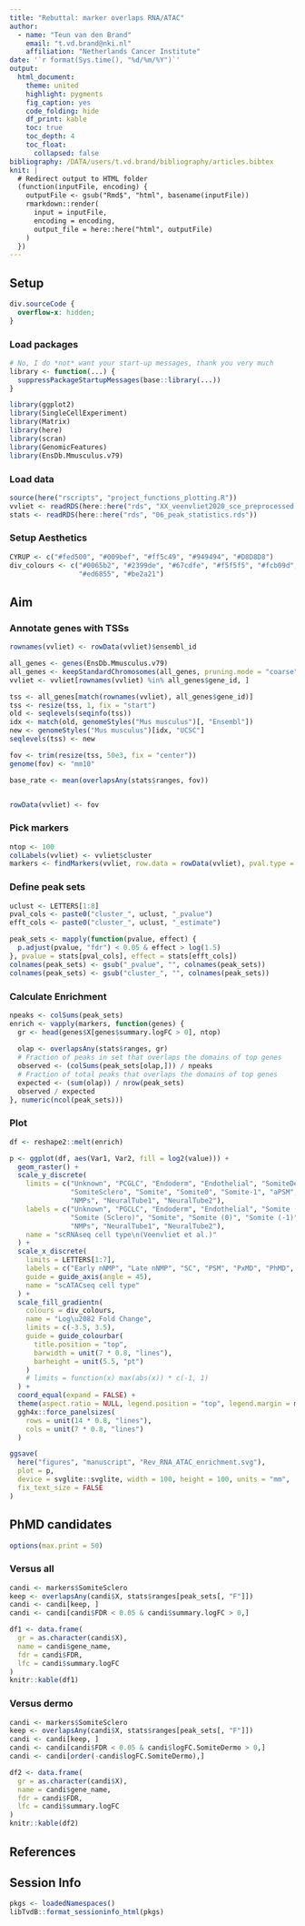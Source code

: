 ```yaml
---
title: "Rebuttal: marker overlaps RNA/ATAC"
author: 
  - name: "Teun van den Brand"
    email: "t.vd.brand@nki.nl"
    affiliation: "Netherlands Cancer Institute"
date: '`r format(Sys.time(), "%d/%m/%Y")`'
output: 
  html_document:
    theme: united
    highlight: pygments
    fig_caption: yes
    code_folding: hide
    df_print: kable
    toc: true
    toc_depth: 4
    toc_float:
      collapsed: false
bibliography: /DATA/users/t.vd.brand/bibliography/articles.bibtex
knit: |
  # Redirect output to HTML folder
  (function(inputFile, encoding) {
    outputFile <- gsub("Rmd$", "html", basename(inputFile))
    rmarkdown::render(
      input = inputFile,
      encoding = encoding,
      output_file = here::here("html", outputFile)
    )
  })
---
```


## Setup {.tabset}

<!-- little HTML script to do indentation of the table of contents -->
<script>
    $(document).ready(function() {
      $items = $('div#TOC li');
      $items.each(function(idx) {
        num_ul = $(this).parentsUntil('#TOC').length;
        $(this).css({'text-indent': num_ul * 10, 'padding-left': 0});
      });

    });
</script>

```css
div.sourceCode {
  overflow-x: hidden;
}
```

### Load packages

```r
# No, I do *not* want your start-up messages, thank you very much
library <- function(...) {
  suppressPackageStartupMessages(base::library(...))
}
```


```r
library(ggplot2)
library(SingleCellExperiment)
library(Matrix)
library(here)
library(scran)
library(GenomicFeatures)
library(EnsDb.Mmusculus.v79)
```

### Load data

```r
source(here("rscripts", "project_functions_plotting.R"))
vvliet <- readRDS(here::here("rds", "XX_veenvliet2020_sce_preprocessed.rds"))
stats <- readRDS(here::here("rds", "06_peak_statistics.rds"))
```

### Setup Aesthetics

```r
CYRUP <- c("#fed500", "#009bef", "#ff5c49", "#949494", "#D8D8D8")
div_colours <- c("#0065b2", "#2399de", "#67cdfe", "#f5f5f5", "#fcb09d", 
                 "#ed6855", "#be2a21")
```

## Aim

### Annotate genes with TSSs

```r
rownames(vvliet) <- rowData(vvliet)$ensembl_id

all_genes <- genes(EnsDb.Mmusculus.v79)
all_genes <- keepStandardChromosomes(all_genes, pruning.mode = "coarse")
vvliet <- vvliet[rownames(vvliet) %in% all_genes$gene_id, ]

tss <- all_genes[match(rownames(vvliet), all_genes$gene_id)]
tss <- resize(tss, 1, fix = "start")
old <- seqlevels(seqinfo(tss))
idx <- match(old, genomeStyles("Mus musculus")[, "Ensembl"])
new <- genomeStyles("Mus musculus")[idx, "UCSC"]
seqlevels(tss) <- new

fov <- trim(resize(tss, 50e3, fix = "center"))
genome(fov) <- "mm10"

base_rate <- mean(overlapsAny(stats$ranges, fov))


rowData(vvliet) <- fov
```

### Pick markers

```r
ntop <- 100
colLabels(vvliet) <- vvliet$cluster
markers <- findMarkers(vvliet, row.data = rowData(vvliet), pval.type = "all")
```

### Define peak sets

```r
uclust <- LETTERS[1:8]
pval_cols <- paste0("cluster_", uclust, "_pvalue")
efft_cols <- paste0("cluster_", uclust, "_estimate")

peak_sets <- mapply(function(pvalue, effect) {
  p.adjust(pvalue, "fdr") < 0.05 & effect > log(1.5)
}, pvalue = stats[pval_cols], effect = stats[efft_cols])
colnames(peak_sets) <- gsub("_pvalue", "", colnames(peak_sets))
colnames(peak_sets) <- gsub("cluster_", "", colnames(peak_sets))
```

### Calculate Enrichment

```r
npeaks <- colSums(peak_sets)
enrich <- vapply(markers, function(genes) {
  gr <- head(genes$X[genes$summary.logFC > 0], ntop)
  
  olap <- overlapsAny(stats$ranges, gr)
  # Fraction of peaks in set that overlaps the domains of top genes
  observed <- (colSums(peak_sets[olap,])) / npeaks
  # Fraction of total peaks that overlaps the domains of top genes
  expected <- (sum(olap)) / nrow(peak_sets)
  observed / expected
}, numeric(ncol(peak_sets)))
```

### Plot

```r
df <- reshape2::melt(enrich)

p <- ggplot(df, aes(Var1, Var2, fill = log2(value))) +
  geom_raster() +
  scale_y_discrete(
    limits = c("Unknown", "PCGLC", "Endoderm", "Endothelial", "SomiteDermo",
               "SomiteSclero", "Somite", "Somite0", "Somite-1", "aPSM", "pPSM",
               "NMPs", "NeuralTube1", "NeuralTube2"),
    labels = c("Unknown", "PGCLC", "Endoderm", "Endothelial", "Somite (Dermo)",
               "Somite (Sclero)", "Somite", "Somite (0)", "Somite (-1)", "aPSM", "pPSM",
               "NMPs", "NeuralTube1", "NeuralTube2"),
    name = "scRNAseq cell type\n(Veenvliet et al.)"
  ) +
  scale_x_discrete(
    limits = LETTERS[1:7],
    labels = c("Early nNMP", "Late nNMP", "SC", "PSM", "PxMD", "PhMD", "Enth"),
    guide = guide_axis(angle = 45),
    name = "scATACseq cell type"
  ) +
  scale_fill_gradientn(
    colours = div_colours,
    name = "Log\u2082 Fold Change",
    limits = c(-3.5, 3.5),
    guide = guide_colourbar(
      title.position = "top",
      barwidth = unit(7 * 0.8, "lines"),
      barheight = unit(5.5, "pt")
    )
    # limits = function(x) max(abs(x)) * c(-1, 1)
  ) +
  coord_equal(expand = FALSE) +
  theme(aspect.ratio = NULL, legend.position = "top", legend.margin = margin()) +
  ggh4x::force_panelsizes(
    rows = unit(14 * 0.8, "lines"),
    cols = unit(7 * 0.8, "lines")
  )

ggsave(
  here("figures", "manuscript", "Rev_RNA_ATAC_enrichment.svg"),
  plot = p,
  device = svglite::svglite, width = 100, height = 100, units = "mm",
  fix_text_size = FALSE
)


```

## PhMD candidates

```r
options(max.print = 50)
```


### Versus all

```r
candi <- markers$SomiteSclero
keep <- overlapsAny(candi$X, stats$ranges[peak_sets[, "F"]])
candi <- candi[keep, ]
candi <- candi[candi$FDR < 0.05 & candi$summary.logFC > 0,]

df1 <- data.frame(
  gr = as.character(candi$X),
  name = candi$gene_name,
  fdr = candi$FDR,
  lfc = candi$summary.logFC
)
knitr::kable(df1)
```

### Versus dermo

```r
candi <- markers$SomiteSclero
keep <- overlapsAny(candi$X, stats$ranges[peak_sets[, "F"]])
candi <- candi[keep, ]
candi <- candi[candi$FDR < 0.05 & candi$logFC.SomiteDermo > 0,]
candi <- candi[order(-candi$logFC.SomiteDermo),]

df2 <- data.frame(
  gr = as.character(candi$X),
  name = candi$gene_name,
  fdr = candi$FDR,
  lfc = candi$summary.logFC
)
knitr::kable(df2)
```



## References

<div id="refs"></div>

## Session Info

```r
pkgs <- loadedNamespaces()
libTvdB::format_sessioninfo_html(pkgs)
```
